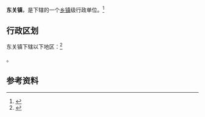 {{中国乡级行政区|35/05/25/114/000}}

'''东关镇'''，是{{PRC admin/fullname|35/05/25/114/000|3}}下辖的一个[[乡镇|乡镇]]级行政单位。<ref>{{PRC admin/ref sgc|{{PRC admin/parent|35/05/25/114/000}}}}</ref>

== 行政区划 ==

东关镇下辖以下地区：<ref>{{PRC admin/ref sgc|35/05/25/114/000}}</ref>

{{PRC admin/children|35/05/25/114/000}}。

== 参考资料 ==

{{reflist}}

{{行政区划小作品}}
{{PRC admin/navcat|35/05/25/114/000}}